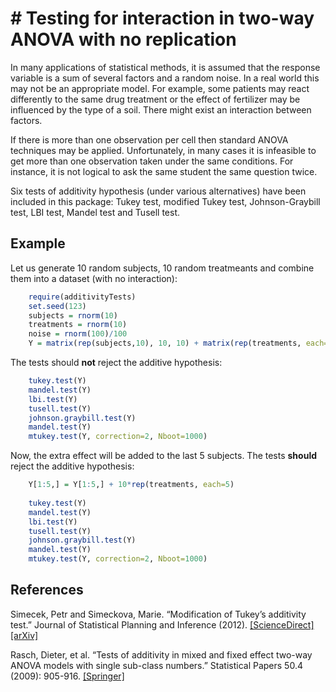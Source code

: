 <!--
%\VignetteEngine{knitr::knitr}
%\VignetteIndexEntry{Testing for interaction in two-way ANOVA with no replication}
-->

# Testing for interaction in two-way ANOVA with no replication
========================================================

In many applications of statistical methods, it is assumed that the response
variable is a sum of several factors and a random noise. In a real world this may
not be an appropriate model. For example, some patients may react differently
to the same drug treatment or the effect of fertilizer may be influenced
by the type of a soil. There might exist an interaction between factors. 

If there is more than one observation per cell then standard ANOVA techniques
may be applied. Unfortunately, in many cases it is infeasible to get
more than one observation taken under the same conditions. For instance, it
is not logical to ask the same student the same question twice.

Six tests of additivity hypothesis (under various alternatives) have been included in this package: 
Tukey test, modified Tukey test, Johnson-Graybill test, LBI test, Mandel test and Tusell test.

## Example

Let us generate 10 random subjects, 10 random treatmeants and combine them into a dataset (with no interaction):

```{r 'generating data with no interaction'}
    require(additivityTests)
    set.seed(123)
    subjects = rnorm(10)
    treatments = rnorm(10)
    noise = rnorm(100)/100
    Y = matrix(rep(subjects,10), 10, 10) + matrix(rep(treatments, each=10), 10, 10) + noise
```

The tests should **not** reject the additive hypothesis: 

```{r 'testing for interaction'}
    tukey.test(Y)
    mandel.test(Y)
    lbi.test(Y)
    tusell.test(Y)
    johnson.graybill.test(Y)
    mandel.test(Y)
    mtukey.test(Y, correction=2, Nboot=1000)
```

Now, the extra effect will be added to the last 5 subjects. The tests **should** reject the additive hypothesis:   

```{r 'adding interaction and testing again'}
    Y[1:5,] = Y[1:5,] + 10*rep(treatments, each=5)
    
    tukey.test(Y)
    mandel.test(Y)
    lbi.test(Y)
    tusell.test(Y)
    johnson.graybill.test(Y)
    mandel.test(Y)
    mtukey.test(Y, correction=2, Nboot=1000)
```

## References

Simecek, Petr and Simeckova, Marie. "Modification of Tukey's additivity test." Journal of Statistical Planning and Inference (2012). [[ScienceDirect]](http://www.sciencedirect.com/science/article/pii/S037837581200239X) [[arXiv]](http://arxiv.org/abs/1207.2883)

Rasch, Dieter, et al. "Tests of additivity in mixed and fixed effect two-way ANOVA models with single sub-class numbers." Statistical Papers 50.4 (2009): 905-916. [[Springer]](http://rd.springer.com/article/10.1007/s00362-009-0254-4#page-1)